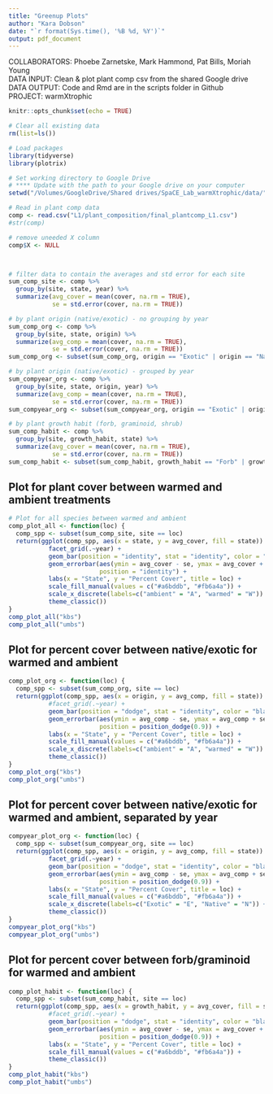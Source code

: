 ```yaml
---
title: "Greenup Plots"
author: "Kara Dobson"
date: "`r format(Sys.time(), '%B %d, %Y')`"
output: pdf_document
---
```


COLLABORATORS: Phoebe Zarnetske, Mark Hammond, Pat Bills, Moriah Young  
DATA INPUT: Clean & plot plant comp csv from the shared Google drive  
DATA OUTPUT: Code and Rmd are in the scripts folder in Github  
PROJECT: warmXtrophic 

```r
knitr::opts_chunk$set(echo = TRUE)
```

```r
# Clear all existing data
rm(list=ls())

# Load packages
library(tidyverse)
library(plotrix)

# Set working directory to Google Drive
# **** Update with the path to your Google drive on your computer
setwd("/Volumes/GoogleDrive/Shared drives/SpaCE_Lab_warmXtrophic/data/")

# Read in plant comp data
comp <- read.csv("L1/plant_composition/final_plantcomp_L1.csv")
#str(comp)

# remove uneeded X column
comp$X <- NULL



# filter data to contain the averages and std error for each site
sum_comp_site <- comp %>%
  group_by(site, state, year) %>%
  summarize(avg_cover = mean(cover, na.rm = TRUE),
            se = std.error(cover, na.rm = TRUE))

# by plant origin (native/exotic) - no grouping by year
sum_comp_org <- comp %>%
  group_by(site, state, origin) %>%
  summarize(avg_comp = mean(cover, na.rm = TRUE),
            se = std.error(cover, na.rm = TRUE))
sum_comp_org <- subset(sum_comp_org, origin == "Exotic" | origin == "Native")

# by plant origin (native/exotic) - grouped by year
sum_compyear_org <- comp %>%
  group_by(site, state, origin, year) %>%
  summarize(avg_comp = mean(cover, na.rm = TRUE),
            se = std.error(cover, na.rm = TRUE))
sum_compyear_org <- subset(sum_compyear_org, origin == "Exotic" | origin == "Native")

# by plant growth habit (forb, graminoid, shrub)
sum_comp_habit <- comp %>%
  group_by(site, growth_habit, state) %>%
  summarize(avg_cover = mean(cover, na.rm = TRUE),
            se = std.error(cover, na.rm = TRUE))
sum_comp_habit <- subset(sum_comp_habit, growth_habit == "Forb" | growth_habit == "Graminoid")
```

## Plot for plant cover between warmed and ambient treatments
```r
# Plot for all species between warmed and ambient
comp_plot_all <- function(loc) { 
  comp_spp <- subset(sum_comp_site, site == loc)
  return(ggplot(comp_spp, aes(x = state, y = avg_cover, fill = state)) +
           facet_grid(.~year) +
           geom_bar(position = "identity", stat = "identity", color = "black") +
           geom_errorbar(aes(ymin = avg_cover - se, ymax = avg_cover + se), width = 0.2,
                         position = "identity") +
           labs(x = "State", y = "Percent Cover", title = loc) +
           scale_fill_manual(values = c("#a6bddb", "#fb6a4a")) +
           scale_x_discrete(labels=c("ambient" = "A", "warmed" = "W")) +
           theme_classic())
}
comp_plot_all("kbs")
comp_plot_all("umbs")
```

## Plot for percent cover between native/exotic for warmed and ambient
```r
comp_plot_org <- function(loc) { 
  comp_spp <- subset(sum_comp_org, site == loc)
  return(ggplot(comp_spp, aes(x = origin, y = avg_comp, fill = state)) +
           #facet_grid(.~year) +
           geom_bar(position = "dodge", stat = "identity", color = "black") +
           geom_errorbar(aes(ymin = avg_comp - se, ymax = avg_comp + se), width = 0.2,
                         position = position_dodge(0.9)) +
           labs(x = "State", y = "Percent Cover", title = loc) +
           scale_fill_manual(values = c("#a6bddb", "#fb6a4a")) +
           scale_x_discrete(labels=c("ambient" = "A", "warmed" = "W")) +
           theme_classic())
}
comp_plot_org("kbs")
comp_plot_org("umbs")
```

## Plot for percent cover between native/exotic for warmed and ambient, separated by year
```r
compyear_plot_org <- function(loc) { 
  comp_spp <- subset(sum_compyear_org, site == loc)
  return(ggplot(comp_spp, aes(x = origin, y = avg_comp, fill = state)) +
           facet_grid(.~year) +
           geom_bar(position = "dodge", stat = "identity", color = "black") +
           geom_errorbar(aes(ymin = avg_comp - se, ymax = avg_comp + se), width = 0.2,
                         position = position_dodge(0.9)) +
           labs(x = "State", y = "Percent Cover", title = loc) +
           scale_fill_manual(values = c("#a6bddb", "#fb6a4a")) +
           scale_x_discrete(labels=c("Exotic" = "E", "Native" = "N")) +
           theme_classic())
}
compyear_plot_org("kbs")
compyear_plot_org("umbs")
```

## Plot for percent cover between forb/graminoid for warmed and ambient
```r
comp_plot_habit <- function(loc) { 
  comp_spp <- subset(sum_comp_habit, site == loc)
  return(ggplot(comp_spp, aes(x = growth_habit, y = avg_cover, fill = state)) +
           #facet_grid(.~year) +
           geom_bar(position = "dodge", stat = "identity", color = "black") +
           geom_errorbar(aes(ymin = avg_cover - se, ymax = avg_cover + se), width = 0.2,
                         position = position_dodge(0.9)) +
           labs(x = "State", y = "Percent Cover", title = loc) +
           scale_fill_manual(values = c("#a6bddb", "#fb6a4a")) +
           theme_classic())
}
comp_plot_habit("kbs")
comp_plot_habit("umbs")  
```